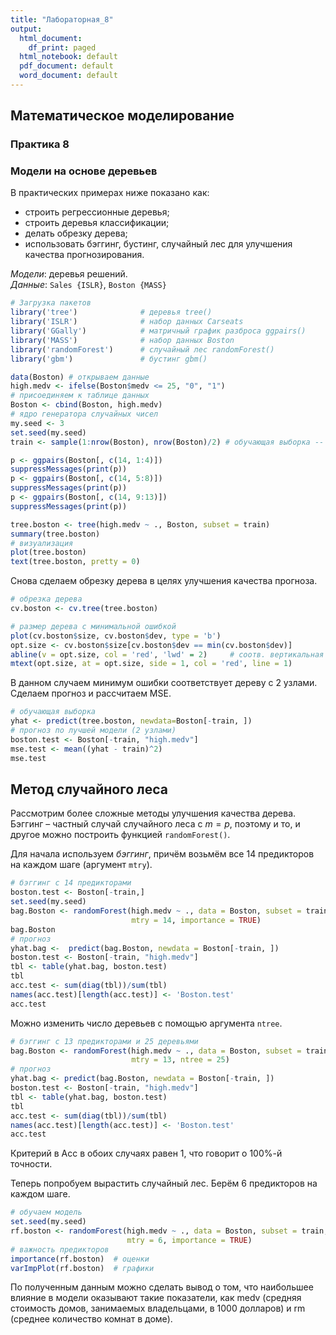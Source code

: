 ---
title: "Лабораторная_8"
output:
  html_document:
    df_print: paged
  html_notebook: default
  pdf_document: default
  word_document: default
---
## Математическое моделирование

### Практика 8

### Модели на основе деревьев      

В практических примерах ниже показано как:   

* строить регрессионные деревья;    
* строить деревья классификации;   
* делать обрезку дерева;    
* использовать бэггинг, бустинг, случайный лес для улучшения качества прогнозирования.    

*Модели*: деревья решений.   
*Данные*: `Sales {ISLR}`, `Boston {MASS}`   


```{r}
# Загрузка пакетов
library('tree')              # деревья tree()
library('ISLR')              # набор данных Carseats
library('GGally')            # матричный график разброса ggpairs()
library('MASS')              # набор данных Boston
library('randomForest')      # случайный лес randomForest()
library('gbm')               # бустинг gbm()
```

```{r}
data(Boston) # открываем данные
high.medv <- ifelse(Boston$medv <= 25, "0", "1")
# присоединяем к таблице данных
Boston <- cbind(Boston, high.medv)
# ядро генератора случайных чисел
my.seed <- 3
set.seed(my.seed)
train <- sample(1:nrow(Boston), nrow(Boston)/2) # обучающая выборка -- 50%
```

```{r}
p <- ggpairs(Boston[, c(14, 1:4)])
suppressMessages(print(p))
p <- ggpairs(Boston[, c(14, 5:8)])
suppressMessages(print(p))
p <- ggpairs(Boston[, c(14, 9:13)])
suppressMessages(print(p))
```

```{r}
tree.boston <- tree(high.medv ~ ., Boston, subset = train)
summary(tree.boston)
# визуализация
plot(tree.boston)
text(tree.boston, pretty = 0)
```

Снова сделаем обрезку дерева в целях улучшения качества прогноза.    

```{r, cache = T}
# обрезка дерева
cv.boston <- cv.tree(tree.boston)
```

```{r, cache = T}
# размер дерева с минимальной ошибкой
plot(cv.boston$size, cv.boston$dev, type = 'b')
opt.size <- cv.boston$size[cv.boston$dev == min(cv.boston$dev)]
abline(v = opt.size, col = 'red', 'lwd' = 2)     # соотв. вертикальная прямая
mtext(opt.size, at = opt.size, side = 1, col = 'red', line = 1)
```

В данном случаем минимум ошибки соответствует дереву с 2 узлами. 
Сделаем прогноз и рассчитаем MSE.

```{r}
# обучающая выборка
yhat <- predict(tree.boston, newdata=Boston[-train, ])
# прогноз по лучшей модели (2 узлами)
boston.test <- Boston[-train, "high.medv"]
mse.test <- mean((yhat - train)^2)
mse.test
```

## Метод случайного леса    

Рассмотрим более сложные методы улучшения качества дерева. Бэггинг -- частный случай случайного леса с $m = p$, поэтому и то, и другое можно построить функцией `randomForest()`.    

Для начала используем *бэггинг*, причём возьмём все 14 предикторов на каждом шаге (аргумент `mtry`).   

```{r, cache = T}
# бэггинг с 14 предикторами
boston.test <- Boston[-train,]
set.seed(my.seed)
bag.Boston <- randomForest(high.medv ~ ., data = Boston, subset = train, 
                           mtry = 14, importance = TRUE)
bag.Boston
# прогноз
yhat.bag <-  predict(bag.Boston, newdata = Boston[-train, ])
boston.test <- Boston[-train, "high.medv"]
tbl <- table(yhat.bag, boston.test)
tbl
acc.test <- sum(diag(tbl))/sum(tbl)
names(acc.test)[length(acc.test)] <- 'Boston.test'
acc.test
```
 
Можно изменить число деревьев с помощью аргумента `ntree`.   

```{r, cache = T}
# бэггинг с 13 предикторами и 25 деревьями
bag.Boston <- randomForest(high.medv ~ ., data = Boston, subset = train,
                           mtry = 13, ntree = 25)
# прогноз
yhat.bag <- predict(bag.Boston, newdata = Boston[-train, ])
boston.test <- Boston[-train, "high.medv"]
tbl <- table(yhat.bag, boston.test)
tbl
acc.test <- sum(diag(tbl))/sum(tbl)
names(acc.test)[length(acc.test)] <- 'Boston.test'
acc.test
```

Критерий в Aсс в обоих случаях равен 1, что говорит о 100%-й точности. 

Теперь попробуем вырастить случайный лес. Берём 6 предикторов на каждом шаге.   

```{r, cache = T}
# обучаем модель
set.seed(my.seed)
rf.boston <- randomForest(high.medv ~ ., data = Boston, subset = train,
                          mtry = 6, importance = TRUE)
# важность предикторов
importance(rf.boston)  # оценки 
varImpPlot(rf.boston)  # графики
```

По полученным данным можно сделать вывод о том, что наибольшее влияние в модели оказывают такие показатели, как medv (средняя стоимость домов, занимаемых владельцами, в 1000 долларов) и  rm (среднее количество комнат в доме).